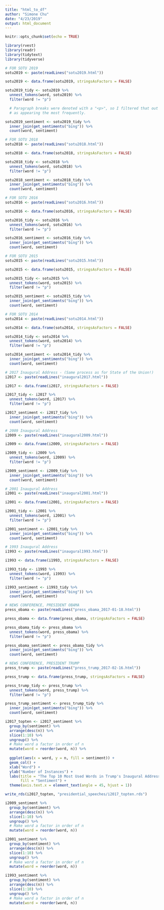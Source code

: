```yaml
---
title: "html_to_df"
author: "Simone Chu"
date: "4/23/2019"
output: html_document
---
```


```r
knitr::opts_chunk$set(echo = TRUE)

library(rvest)
library(readr)
library(tidytext)
library(tidyverse)
```


```r

# FOR SOTU 2019
sotu2019 <- paste(readLines("sotu2019.html"))

sotu2019 <- data.frame(sotu2019, stringsAsFactors = FALSE)

sotu2019_tidy <- sotu2019 %>%
  unnest_tokens(word, sotu2019) %>%
  filter(word != "p")

  # Paragraph breaks were denoted with a "<p>", so I filtered that out because it was recorded
  # as appearing the most frequently. 

sotu2019_sentiment <- sotu2019_tidy %>%
  inner_join(get_sentiments("bing")) %>%
  count(word, sentiment)

# FOR SOTU 2018
sotu2018 <- paste(readLines("sotu2018.html"))

sotu2018 <- data.frame(sotu2018, stringsAsFactors = FALSE)

sotu2018_tidy <- sotu2018 %>%
  unnest_tokens(word, sotu2018) %>%
  filter(word != "p")

sotu2018_sentiment <- sotu2018_tidy %>%
  inner_join(get_sentiments("bing")) %>%
  count(word, sentiment)

# FOR SOTU 2016
sotu2016 <- paste(readLines("sotu2016.html"))

sotu2016 <- data.frame(sotu2016, stringsAsFactors = FALSE)

sotu2016_tidy <- sotu2016 %>%
  unnest_tokens(word, sotu2016) %>%
  filter(word != "p")

sotu2016_sentiment <- sotu2016_tidy %>%
  inner_join(get_sentiments("bing")) %>%
  count(word, sentiment)

# FOR SOTU 2015
sotu2015 <- paste(readLines("sotu2015.html"))

sotu2015 <- data.frame(sotu2015, stringsAsFactors = FALSE)

sotu2015_tidy <- sotu2015 %>%
  unnest_tokens(word, sotu2015) %>%
  filter(word != "p")

sotu2015_sentiment <- sotu2015_tidy %>%
  inner_join(get_sentiments("bing")) %>%
  count(word, sentiment)

# FOR SOTU 2014
sotu2014 <- paste(readLines("sotu2014.html"))

sotu2014 <- data.frame(sotu2014, stringsAsFactors = FALSE)

sotu2014_tidy <- sotu2014 %>%
  unnest_tokens(word, sotu2014) %>%
  filter(word != "p")

sotu2014_sentiment <- sotu2014_tidy %>%
  inner_join(get_sentiments("bing")) %>%
  count(word, sentiment)

```

```r

# 2017 Inaugural Address - (Same process as for State of the Union!)
i2017 <- paste(readLines("inaugural2017.html"))

i2017 <- data.frame(i2017, stringsAsFactors = FALSE)

i2017_tidy <- i2017 %>%
  unnest_tokens(word, i2017) %>%
  filter(word != "p")

i2017_sentiment <- i2017_tidy %>%
  inner_join(get_sentiments("bing")) %>%
  count(word, sentiment)

# 2009 Inaugural Address 
i2009 <- paste(readLines("inaugural2009.html"))

i2009 <- data.frame(i2009, stringsAsFactors = FALSE)

i2009_tidy <- i2009 %>%
  unnest_tokens(word, i2009) %>%
  filter(word != "p")

i2009_sentiment <- i2009_tidy %>%
  inner_join(get_sentiments("bing")) %>%
  count(word, sentiment)

# 2001 Inaugural Address
i2001 <- paste(readLines("inaugural2001.html"))

i2001 <- data.frame(i2001, stringsAsFactors = FALSE)

i2001_tidy <- i2001 %>%
  unnest_tokens(word, i2001) %>%
  filter(word != "p")

i2001_sentiment <- i2001_tidy %>%
  inner_join(get_sentiments("bing")) %>%
  count(word, sentiment)

# 1993 Inaugural Address
i1993 <- paste(readLines("inaugural1993.html"))

i1993 <- data.frame(i1993, stringsAsFactors = FALSE)

i1993_tidy <- i1993 %>%
  unnest_tokens(word, i1993) %>%
  filter(word != "p")

i1993_sentiment <- i1993_tidy %>%
  inner_join(get_sentiments("bing")) %>%
  count(word, sentiment)

```
```r
# NEWS CONFERENCE, PRESIDENT OBAMA
press_obama <- paste(readLines("press_obama_2017-01-18.html"))

press_obama <- data.frame(press_obama, stringsAsFactors = FALSE)

press_obama_tidy <- press_obama %>%
  unnest_tokens(word, press_obama) %>%
  filter(word != "p")

press_obama_sentiment <- press_obama_tidy %>%
  inner_join(get_sentiments("bing")) %>%
  count(word, sentiment)

# NEWS CONFERENCE, PRESIDENT TRUMP
press_trump <- paste(readLines("press_trump_2017-02-16.html"))

press_trump <- data.frame(press_trump, stringsAsFactors = FALSE)

press_trump_tidy <- press_trump %>%
  unnest_tokens(word, press_trump) %>%
  filter(word != "p")

press_trump_sentiment <- press_trump_tidy %>%
  inner_join(get_sentiments("bing")) %>%
  count(word, sentiment)

```


```r

i2017_topten <- i2017_sentiment %>%
  group_by(sentiment) %>%
  arrange(desc(n)) %>%
  slice(1:10) %>%
  ungroup() %>%
  # Make word a factor in order of n
  mutate(word = reorder(word, n)) %>% 
  
  ggplot(aes(x = word, y = n, fill = sentiment)) + 
  geom_col() + 
  xlab("Word") + 
  ylab("Number of Instances") + 
  labs(title = "The Top 10 Most Used Words in Trump's Inaugural Address (2017)",
       fill = "Sentiment") + 
  theme(axis.text.x = element_text(angle = 45, hjust = 1))

write_rds(i2017_topten, "presidential_speeches/i2017_topten.rds")

i2009_sentiment %>%
  group_by(sentiment) %>%
  arrange(desc(n)) %>%
  slice(1:10) %>%
  ungroup() %>%
  # Make word a factor in order of n
  mutate(word = reorder(word, n))

i2001_sentiment %>%
  group_by(sentiment) %>%
  arrange(desc(n)) %>%
  slice(1:10) %>%
  ungroup() %>%
  # Make word a factor in order of n
  mutate(word = reorder(word, n))

i1993_sentiment %>%
  group_by(sentiment) %>%
  arrange(desc(n)) %>%
  slice(1:10) %>%
  ungroup() %>%
  # Make word a factor in order of n
  mutate(word = reorder(word, n))

```

